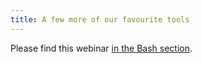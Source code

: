 ```yaml
---
title: A few more of our favourite tools
---
```


:::{.betterbox}

Please find this webinar [in the Bash section](/bash/tools2.html).

:::

